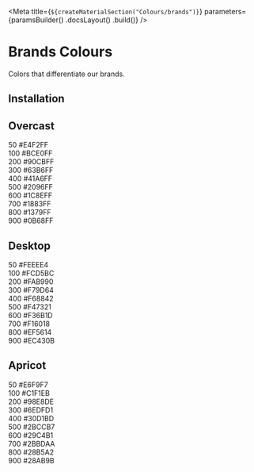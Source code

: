 
<Meta
    title={`${createMaterialSection("Colours/brands")}`}
    parameters={paramsBuilder()
        .docsLayout(<MaterialsLayout sourcePath="/packages/foundation/src" />)
        .build()}
/>

# Brands Colours

Colors that differentiate our brands.

## Installation

<Installation />

## Overcast

<div className="mw7">
    <div className="pa4 bg-overcast-50 br4 br--top">
        <div className="flex justify-between">
            <span>50</span>
            <span>#E4F2FF</span>
        </div>
    </div>
    <div className="pa4 bg-overcast-100">
        <div className="flex justify-between">
            <span>100</span>
            <span>#BCE0FF</span>
        </div>
    </div>
    <div className="pa4 bg-overcast-200">
        <div className="flex justify-between">
            <span>200</span>
            <span>#90CBFF</span>
        </div>
    </div>
    <div className="pa4 bg-overcast-300">
        <div className="flex justify-between">
            <span>300</span>
            <span>#63B6FF</span>
        </div>
    </div>
    <div className="pa4 bg-overcast-400">
        <div className="flex justify-between">
            <span>400</span>
            <span>#41A6FF</span>
        </div>
    </div>
    <div className="pa4 bg-overcast-500">
        <div className="flex justify-between">
            <span>500</span>
            <span>#2096FF</span>
        </div>
    </div>
    <div className="pa4 bg-overcast-600">
        <div className="flex justify-between">
            <span>600</span>
            <span>#1C8EFF</span>
        </div>
    </div>
    <div className="pa4 bg-overcast-700">
        <div className="flex justify-between">
            <span>700</span>
            <span>#1883FF</span>
        </div>
    </div>
    <div className="pa4 bg-overcast-800 white">
        <div className="flex justify-between">
            <span>800</span>
            <span>#1379FF</span>
        </div>
    </div>
    <div className="pa4 br4 br--bottom bg-overcast-900 white">
        <div className="flex justify-between">
            <span>900</span>
            <span>#0B68FF</span>
        </div>
    </div>
</div>

## Desktop

<div className="mw7">
    <div className="pa4 bg-desktop-50 br4 br--top">
        <div className="flex justify-between">
            <span>50</span>
            <span>#FEEEE4</span>
        </div>
    </div>
    <div className="pa4 bg-desktop-100">
        <div className="flex justify-between">
            <span>100</span>
            <span>#FCD5BC</span>
        </div>
    </div>
    <div className="pa4 bg-desktop-200">
        <div className="flex justify-between">
            <span>200</span>
            <span>#FAB990</span>
        </div>
    </div>
    <div className="pa4 bg-desktop-300">
        <div className="flex justify-between">
            <span>300</span>
            <span>#F79D64</span>
        </div>
    </div>
    <div className="pa4 bg-desktop-400">
        <div className="flex justify-between">
            <span>400</span>
            <span>#F68842</span>
        </div>
    </div>
    <div className="pa4 bg-desktop-500">
        <div className="flex justify-between">
            <span>500</span>
            <span>#F47321</span>
        </div>
    </div>
    <div className="pa4 bg-desktop-600">
        <div className="flex justify-between">
            <span>600</span>
            <span>#F36B1D</span>
        </div>
    </div>
    <div className="pa4 bg-desktop-700">
        <div className="flex justify-between">
            <span>700</span>
            <span>#F16018</span>
        </div>
    </div>
    <div className="pa4 bg-desktop-800 white">
        <div className="flex justify-between">
            <span>800</span>
            <span>#EF5614</span>
        </div>
    </div>
    <div className="pa4 br4 br--bottom bg-desktop-900 white">
        <div className="flex justify-between">
            <span>900</span>
            <span>#EC430B</span>
        </div>
    </div>
</div>

## Apricot

<div className="mw7">
    <div className="pa4 bg-apricot-50 br4 br--top">
        <div className="flex justify-between">
            <span>50</span>
            <span>#E6F9F7</span>
        </div>
    </div>
    <div className="pa4 bg-apricot-100">
        <div className="flex justify-between">
            <span>100</span>
            <span>#C1F1EB</span>
        </div>
    </div>
    <div className="pa4 bg-apricot-200">
        <div className="flex justify-between">
            <span>200</span>
            <span>#98E8DE</span>
        </div>
    </div>
    <div className="pa4 bg-apricot-300">
        <div className="flex justify-between">
            <span>300</span>
            <span>#6EDFD1</span>
        </div>
    </div>
    <div className="pa4 bg-apricot-400">
        <div className="flex justify-between">
            <span>400</span>
            <span>#30D1BD</span>
        </div>
    </div>
    <div className="pa4 bg-apricot-500">
        <div className="flex justify-between">
            <span>500</span>
            <span>#2BCCB7</span>
        </div>
    </div>
    <div className="pa4 bg-apricot-600">
        <div className="flex justify-between">
            <span>600</span>
            <span>#29C4B1</span>
        </div>
    </div>
    <div className="pa4 bg-apricot-700">
        <div className="flex justify-between">
            <span>700</span>
            <span>#2BBDAA</span>
        </div>
    </div>
    <div className="pa4 bg-apricot-800 white">
        <div className="flex justify-between">
            <span>800</span>
            <span>#28B5A2</span>
        </div>
    </div>
    <div className="pa4 br4 br--bottom bg-apricot-900 white">
        <div className="flex justify-between">
            <span>900</span>
            <span>#28AB9B</span>
        </div>
    </div>
</div>
